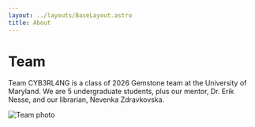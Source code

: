```yaml
---
layout: ../layouts/BaseLayout.astro
title: About
---
```


# Team

Team CYB3RL4NG is a class of 2026 Gemstone team at the University of Maryland.
We are 5 undergraduate students, plus our mentor, Dr. Erik Nesse, and our librarian,
Nevenka Zdravkovska.

<img
  loading="lazy"
  src="/img/team_photo.jpg"
  alt="Team photo"
  style="max-height: 300px; margin-left: auto; margin-right: auto; margin-bottom: 4rem; display: block;" />

<Members>
  <Member name="Oliver D'Esposito" position="Financial Liaison" />
  <Member name="Tzipporah Harker" position="Mentor Liaison" />
  <Member name="Dr. Erik Nesse" position="Mentor" />
  <Member name="Terranova Oh" position="Team Liaison" />
  <Member name="Akhilesh Puranam" position="Web Liaison" />
  <Member name="Yash Thakur" position="Web Liaison" />
  <Member name="Nevenka Zdravkovska" position="Librarian" />
</Members>
